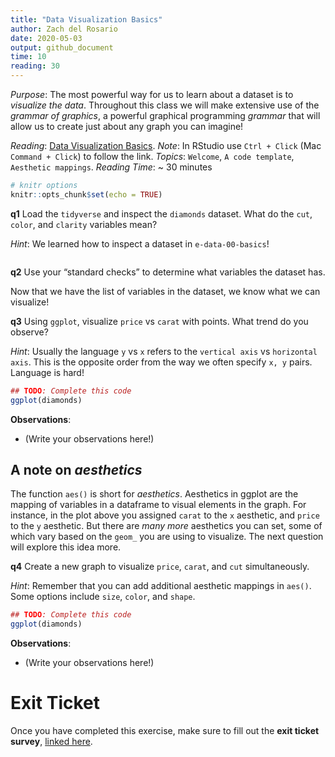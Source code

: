 ```yaml
---
title: "Data Visualization Basics"
author: Zach del Rosario
date: 2020-05-03
output: github_document
time: 10
reading: 30
---
```


*Purpose*: The most powerful way for us to learn about a dataset is to
_visualize the data_. Throughout this class we will make extensive use of the
_grammar of graphics_, a powerful graphical programming _grammar_ that will
allow us to create just about any graph you can imagine!

*Reading*: [Data Visualization Basics](https://rstudio.cloud/learn/primers/1.1). *Note*: In RStudio use `Ctrl + Click` (Mac `Command + Click`) to follow the link.
*Topics*: `Welcome`, `A code template`, `Aesthetic mappings`.
*Reading Time*: ~ 30 minutes


```r
# knitr options
knitr::opts_chunk$set(echo = TRUE)
```

__q1__ Load the `tidyverse` and inspect the `diamonds` dataset. What do the
`cut`, `color`, and `clarity` variables mean?

*Hint*: We learned how to inspect a dataset in `e-data-00-basics`!

```r
```

__q2__ Use your "standard checks" to determine what variables the dataset has.


Now that we have the list of variables in the dataset, we know what we can visualize!

__q3__ Using `ggplot`, visualize `price` vs `carat` with points. What trend do
you observe?

*Hint*: Usually the language `y` vs `x` refers to the `vertical axis` vs
`horizontal axis`. This is the opposite order from the way we often specify `x,
y` pairs. Language is hard!

```r
## TODO: Complete this code
ggplot(diamonds)
```

**Observations**:

- (Write your observations here!)

## A note on *aesthetics*

The function `aes()` is short for *aesthetics*. Aesthetics in ggplot are the
mapping of variables in a dataframe to visual elements in the graph. For
instance, in the plot above you assigned `carat` to the `x` aesthetic, and
`price` to the `y` aesthetic. But there are *many more* aesthetics you can set,
some of which vary based on the `geom_` you are using to visualize. The next
question will explore this idea more.

__q4__ Create a new graph to visualize `price`, `carat`, and `cut`
simultaneously.

*Hint*: Remember that you can add additional aesthetic mappings in `aes()`. Some options include `size`, `color`, and `shape`.

```r
## TODO: Complete this code
ggplot(diamonds)
```

**Observations**:

- (Write your observations here!)

<!-- include-exit-ticket -->
# Exit Ticket
<!-- -------------------------------------------------- -->

Once you have completed this exercise, make sure to fill out the **exit ticket survey**, [linked here](https://docs.google.com/forms/d/e/1FAIpQLSeuq2LFIwWcm05e8-JU84A3irdEL7JkXhMq5Xtoalib36LFHw/viewform?usp=pp_url&entry.693978880=e-vis00-basics-assignment.Rmd).
